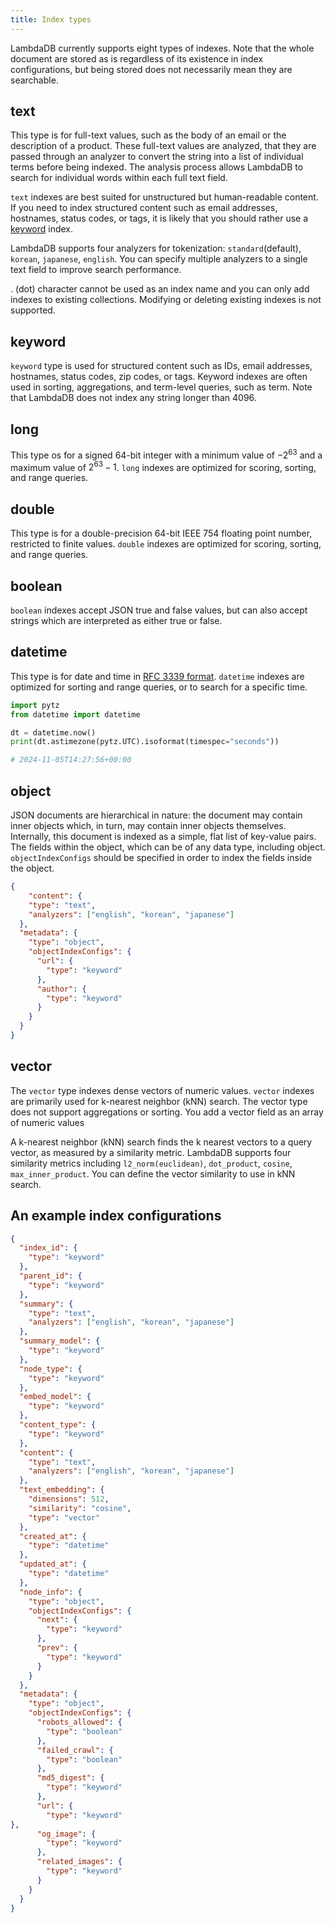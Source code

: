 ```yaml
---
title: Index types
---
```


LambdaDB currently supports eight types of indexes.
Note that the whole document are stored as is regardless of its existence in index configurations,
but being stored does not necessarily mean they are searchable.

## text

This type is for full-text values, such as the body of an email or the description of a product.
These full-text values are analyzed, that they are passed through an analyzer to convert the string into
a list of individual terms before being indexed. The analysis process allows LambdaDB to search for
individual words within each full text field.

`text` indexes are best suited for unstructured but human-readable content.
If you need to index structured content such as email addresses, hostnames, status codes, or tags,
it is likely that you should rather use a [keyword](/guides/collections/data-types#keyword) index.

LambdaDB supports four analyzers for tokenization: `standard`(default), `korean`, `japanese`, `english`.
You can specify multiple analyzers to a single text field to improve search performance.

<Warning>

  . (dot) character cannot be used as an index name and you can only add indexes to existing collections.
  Modifying or deleting existing indexes is not supported.

</Warning>

## keyword

`keyword` type is used for structured content such as IDs, email addresses, hostnames,
status codes, zip codes, or tags.
Keyword indexes are often used in sorting, aggregations, and term-level queries, such as term.
Note that LambdaDB does not index any string longer than 4096.

## long

This type os for a signed 64-bit integer with a minimum value of $-2^{63}$ and a maximum value of $2^{63}-1$.
`long` indexes are optimized for scoring, sorting, and range queries.

## double

This type is for a double-precision 64-bit IEEE 754 floating point number, restricted to finite values.
`double` indexes are optimized for scoring, sorting, and range queries.

## boolean

`boolean` indexes accept JSON true and false values, but can also accept strings
which are interpreted as either true or false.

## datetime

This type is for date and time in [RFC 3339 format](https://datatracker.ietf.org/doc/html/rfc3339#section-5.6).
`datetime` indexes are optimized for sorting and range queries, or to search for a specific time.

```python
import pytz
from datetime import datetime

dt = datetime.now()
print(dt.astimezone(pytz.UTC).isoformat(timespec="seconds"))

# 2024-11-05T14:27:56+00:00
```

## object

JSON documents are hierarchical in nature: the document may contain inner objects which,
in turn, may contain inner objects themselves. Internally, this document is indexed as a simple,
flat list of key-value pairs. The fields within the object, which can be of any data type,
including object. `objectIndexConfigs` should be specified in order to index the fields inside the object.

```json
{
	"content": {
    "type": "text",
    "analyzers": ["english", "korean", "japanese"]
  },
  "metadata": {
    "type": "object",
    "objectIndexConfigs": {
      "url": {
        "type": "keyword"
      },
      "author": {
        "type": "keyword"
      }
    }
  }
}
```

## vector

The `vector` type indexes dense vectors of numeric values.
`vector` indexes are primarily used for k-nearest neighbor (kNN) search.
The vector type does not support aggregations or sorting.
You add a vector field as an array of numeric values

A k-nearest neighbor (kNN) search finds the k nearest vectors to a query vector,
as measured by a similarity metric. LambdaDB supports four similarity metrics including
`l2_norm(euclidean)`, `dot_product`, `cosine`, `max_inner_product`.
You can define the vector similarity to use in kNN search.

## An example index configurations

```json
{
  "index_id": {
    "type": "keyword"
  },
  "parent_id": {
    "type": "keyword"
  },
  "summary": {
    "type": "text",
    "analyzers": ["english", "korean", "japanese"]
  },
  "summary_model": {
    "type": "keyword"
  },
  "node_type": {
    "type": "keyword"
  },
  "embed_model": {
    "type": "keyword"
  },
  "content_type": {
    "type": "keyword"
  },
  "content": {
    "type": "text",
    "analyzers": ["english", "korean", "japanese"]
  },
  "text_embedding": {
    "dimensions": 512,
    "similarity": "cosine",
    "type": "vector"
  },
  "created_at": {
    "type": "datetime"
  },
  "updated_at": {
    "type": "datetime"
  },
  "node_info": {
    "type": "object",
    "objectIndexConfigs": {
      "next": {
        "type": "keyword"
      },
      "prev": {
        "type": "keyword"
      }
    }
  },
  "metadata": {
    "type": "object",
    "objectIndexConfigs": {
      "robots_allowed": {
        "type": "boolean"
      },
      "failed_crawl": {
        "type": "boolean"
      },
      "md5_digest": {
        "type": "keyword"
      },
      "url": {
        "type": "keyword"
},
      "og_image": {
        "type": "keyword"
      },
      "related_images": {
        "type": "keyword"
      }
    }
  }
}
```